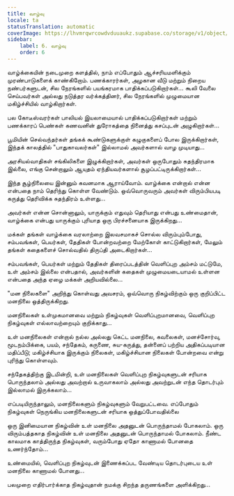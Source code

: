 ```yaml
---
title: வாழ்வு
locale: ta
statusTranslation: automatic
coverImage: https://lhvmrqwrcowdvduuaukz.supabase.co/storage/v1/object/public/strapi-uploads/small_cover-tratado-de-psicologia-revolucionaria.webp-5e15e1cec4e0ebebcde5d7fc7565d8fd.webp
sidebar:
    label: 6. வாழ்வு
    order: 6
---
```

வாழ்க்கையின் நடைமுறை களத்தில், நாம் எப்போதும் ஆச்சரியமளிக்கும் முரண்பாடுகளைக் காண்கிறோம். பணக்காரர்கள், அழகான வீடு மற்றும் நிறைய நண்பர்களுடன், சில நேரங்களில் பயங்கரமாக பாதிக்கப்படுகிறார்கள்... கூலி வேலை செய்பவர்கள் அல்லது நடுத்தர வர்க்கத்தினர், சில நேரங்களில் முழுமையான மகிழ்ச்சியில் வாழ்கிறார்கள்.

பல கோடீஸ்வரர்கள் பாலியல் இயலாமையால் பாதிக்கப்படுகிறார்கள் மற்றும் பணக்காரப் பெண்கள் கணவனின் துரோகத்தை நினைத்து கசப்புடன் அழுகிறார்கள்...

பூமியின் செல்வந்தர்கள் தங்கக் கூண்டுகளுக்குள் கழுகுகளைப் போல இருக்கிறார்கள், இந்தக் காலத்தில் "பாதுகாவலர்கள்" இல்லாமல் அவர்களால் வாழ முடியாது...

அரசியல்வாதிகள் சங்கிலிகளை இழுக்கிறார்கள், அவர்கள் ஒருபோதும் சுதந்திரமாக இல்லை, எங்கு சென்றாலும் ஆயுதம் ஏந்தியவர்களால் சூழப்பட்டிருக்கிறார்கள்...

இந்த சூழ்நிலையை இன்னும் கவனமாக ஆராய்வோம். வாழ்க்கை என்றால் என்ன என்பதை நாம் தெரிந்து கொள்ள வேண்டும். ஒவ்வொருவரும் அவர்கள் விரும்பியபடி கருத்து தெரிவிக்க சுதந்திரம் உள்ளது...

அவர்கள் என்ன சொன்னாலும், யாருக்கும் எதுவும் தெரியாது என்பது உண்மைதான், வாழ்க்கை என்பது யாருக்கும் புரியாத ஒரு பிரச்சனையாக இருக்கிறது...

மக்கள் தங்கள் வாழ்க்கை வரலாற்றை இலவசமாகச் சொல்ல விரும்பும்போது, சம்பவங்கள், பெயர்கள், தேதிகள் போன்றவற்றை மேற்கோள் காட்டுகிறார்கள், மேலும் தங்கள் கதைகளைச் சொல்வதில் திருப்தி அடைகிறார்கள்...

சம்பவங்கள், பெயர்கள் மற்றும் தேதிகள் திரைப்படத்தின் வெளிப்புற அம்சம் மட்டுமே, உள் அம்சம் இல்லை என்பதால், அவர்களின் கதைகள் முழுமையடையாமல் உள்ளன என்பதை அந்த ஏழை மக்கள் அறியவில்லை...

"மன நிலைகளை" அறிந்து கொள்வது அவசரம், ஒவ்வொரு நிகழ்விற்கும் ஒரு குறிப்பிட்ட மனநிலை ஒத்திருக்கிறது.

மனநிலைகள் உள்முகமானவை மற்றும் நிகழ்வுகள் வெளிப்புறமானவை, வெளிப்புற நிகழ்வுகள் எல்லாவற்றையும் குறிக்காது...

உள் மனநிலைகள் என்றால் நல்ல அல்லது கெட்ட மனநிலை, கவலைகள், மனச்சோர்வு, மூடநம்பிக்கை, பயம், சந்தேகம், கருணை, சுய-கருத்து, தன்னைப் பற்றிய அதிகப்படியான மதிப்பீடு; மகிழ்ச்சியாக இருக்கும் நிலைகள், மகிழ்ச்சியான நிலைகள் போன்றவை என்று புரிந்து கொள்ளவும்.

சந்தேகத்திற்கு இடமின்றி, உள் மனநிலைகள் வெளிப்புற நிகழ்வுகளுடன் சரியாக பொருந்தலாம் அல்லது அவற்றால் உருவாகலாம் அல்லது அவற்றுடன் எந்த தொடர்பும் இல்லாமல் இருக்கலாம்...

எப்படியிருந்தாலும், மனநிலைகளும் நிகழ்வுகளும் வேறுபட்டவை. எப்போதும் நிகழ்வுகள் நெருங்கிய மனநிலைகளுடன் சரியாக ஒத்துப்போவதில்லை

ஒரு இனிமையான நிகழ்வின் உள் மனநிலை அதனுடன் பொருந்தாமல் போகலாம். ஒரு விரும்பத்தகாத நிகழ்வின் உள் மனநிலை அதனுடன் பொருந்தாமல் போகலாம். நீண்ட காலமாக காத்திருந்த நிகழ்வுகள், வரும்போது ஏதோ காணாமல் போனதை உணர்ந்தோம்...

உண்மையில், வெளிப்புற நிகழ்வுடன் இணைக்கப்பட வேண்டிய தொடர்புடைய உள் மனநிலை காணாமல் போனது...

பலமுறை எதிர்பார்க்காத நிகழ்வுதான் நமக்கு சிறந்த தருணங்களை அளிக்கிறது...


